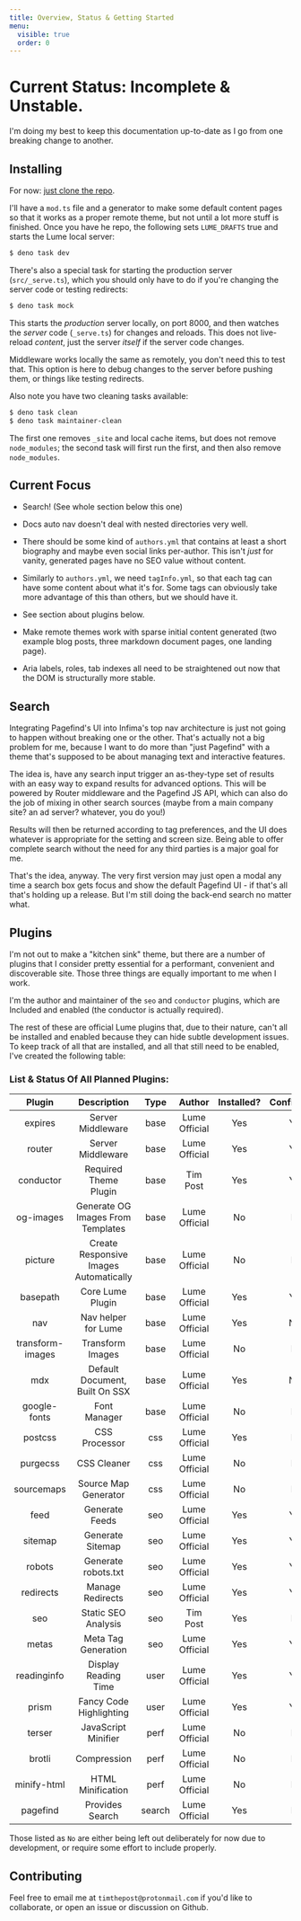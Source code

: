 ```yaml
---
title: Overview, Status & Getting Started
menu:
  visible: true
  order: 0
---
```

# Current Status: <span class="text--danger">Incomplete & Unstable.</span>

I'm doing my best to keep this documentation up-to-date as I go from one breaking 
change to another. 

## Installing

For now: [just clone the repo](https://github.com/timthepost/cushytext).

I'll have a `mod.ts` file and a generator to make some default content pages so that it 
works as a proper remote theme, but not until a lot more stuff is finished. Once you have 
he repo, the following sets `LUME_DRAFTS` true and starts the Lume local server:

```bash
$ deno task dev
```

There's also a special task for starting the production server (`src/_serve.ts`),
which you should only have to do if you're changing the server code or testing 
redirects:

```bash
$ deno task mock
```

This starts the _production_ server locally, on port 8000, and then watches
the _server_ code (`_serve.ts`) for changes and reloads. This does not live-reload
_content_, just the server _itself_ if the server code changes.

Middleware works locally the same as remotely, you don't need this to test that. 
This option is here to debug changes to the server before pushing them, or
things like testing redirects.

Also note you have two cleaning tasks available:

```bash
$ deno task clean
$ deno task maintainer-clean
```

The first one removes `_site` and local cache items, but does not remove `node_modules`; 
the second task will first run the first, and then also remove `node_modules`.

## Current Focus

 - Search! (See whole section below this one)

 - Docs auto nav doesn't deal with nested directories very well.

 - There should be some kind of `authors.yml` that contains at least a short
   biography and maybe even social links per-author. This isn't _just_ for 
   vanity, generated pages have no SEO value without content.

 - Similarly to `authors.yml`, we need `tagInfo.yml`, so that each tag can have 
   some content about what it's for. Some tags can obviously take more advantage 
   of this than others, but we should have it.

 - See section about plugins below.

 - Make remote themes work with sparse initial content generated (two example 
   blog posts, three markdown document pages, one landing page).

 - Aria labels, roles, tab indexes all need to be straightened out now that the 
   DOM is structurally more stable.

## Search 

Integrating Pagefind's UI into Infima's top nav architecture is just not going to
happen without breaking one or the other. That's actually not a big problem for 
me, because I want to do more than "just Pagefind" with a theme that's supposed
to be about managing text and interactive features.

The idea is, have any search input trigger an as-they-type set of results with an
easy way to expand results for advanced options. This will be powered by Router 
middleware and the Pagefind JS API, which can also do the job of mixing in other 
search sources (maybe from a main company site? an ad server? whatever, you do you!)

Results will then be returned according to tag preferences, and the UI does whatever 
is appropriate for the setting and screen size. Being able to offer complete 
search without the need for any third parties is a major goal for me.

That's the idea, anyway. The very first version may just open a modal any time a
search box gets focus and show the default Pagefind UI - if that's all that's holding
up a release. But I'm still doing the back-end search no matter what.

## Plugins

I'm not out to make a "kitchen sink" theme, but there are a number of plugins that I 
consider pretty essential for a performant, convenient and discoverable site. Those
three things are equally important to me when I work.

I'm the author and maintainer of the `seo` and `conductor` plugins, which are Included
and enabled (the conductor is actually required).

The rest of these are official Lume plugins that, due to their nature, can't all be
installed and enabled because they can hide subtle development issues. To keep track
of all that are installed, and all that still need to be enabled, I've created the 
following table:

<h3 id="plugin-status">List & Status Of All Planned Plugins:</h3>

| Plugin | Description | Type | Author | Installed? | Configured? |
|:-:|:-:|:-:|:-:|:-:|:-:|
| expires | Server Middleware | base | Lume Official | Yes | Yes |
| router | Server Middleware | base | Lume Official | Yes | Yes |
| conductor  | Required Theme Plugin | base | Tim Post | Yes | Yes |
| og-images | Generate OG Images From Templates | base | Lume Official | No | No |
| picture | Create Responsive Images Automatically | base | Lume Official | No | No |
| basepath   | Core Lume Plugin       | base | Lume Official | Yes | Yes |
| nav        | Nav helper for Lume    | base | Lume Official | Yes | N/A |
| transform-images | Transform Images | base | Lume Official | No | No |
| mdx        | Default Document, Built On SSX | base | Lume Official | Yes | N/A |
| google-fonts | Font Manager | base | Lume Official | No | No |
| postcss    | CSS Processor          | css | Lume Official | Yes | No |
| purgecss   | CSS Cleaner            | css | Lume Official | No | No |
| sourcemaps | Source Map Generator   | css | Lume Official | No | No |
| feed       | Generate Feeds         | seo | Lume Official | Yes | Yes |
| sitemap    | Generate Sitemap       | seo | Lume Official | Yes | Yes |
| robots     | Generate robots.txt    | seo | Lume Official | Yes | Yes |
| redirects  | Manage Redirects       | seo | Lume Official | Yes | Yes |
| seo        | Static SEO Analysis    | seo | Tim Post | Yes | No |
| metas      | Meta Tag Generation    | seo | Lume Official | Yes | Yes |
| readinginfo | Display Reading Time  | user | Lume Official | Yes | Yes |
| prism | Fancy Code Highlighting | user | Lume Official | Yes | Yes |
| terser | JavaScript Minifier | perf | Lume Official | No | No |
| brotli | Compression | perf | Lume Official | No | No |
| minify-html | HTML Minification | perf | Lume Official | No | No |
| pagefind | Provides Search | search | Lume Official | Yes | No |

Those listed as `No` are either being left out deliberately for now 
due to development, or require some effort to include properly.

## Contributing

Feel free to email me at `timthepost@protonmail.com` if you'd like to collaborate, or open 
an issue or discussion on Github. 
